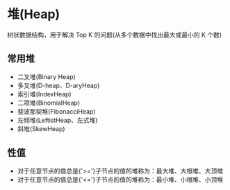 # 堆(Heap)

树状数据结构，用于解决 Top K 的问题(从多个数据中找出最大或最小的 K 个数)

## 常用堆

- 二叉堆(Binary Heap)
- 多叉堆(D-heap、D-aryHeap)
- 索引堆(IndexHeap)
- 二项堆(BinomialHeap)
- 斐波那契堆(FibonacciHeap)
- 左倾堆(LeftistHeap、左式堆)
- 斜堆(SkewHeap)

## 性值

- 对于任意节点的值总是{'>='}子节点的值的堆称为：最大堆、大根堆、大顶堆
- 对于任意节点的值总是{'<='}子节点的值的堆称为：最小堆、小根堆、小顶堆
